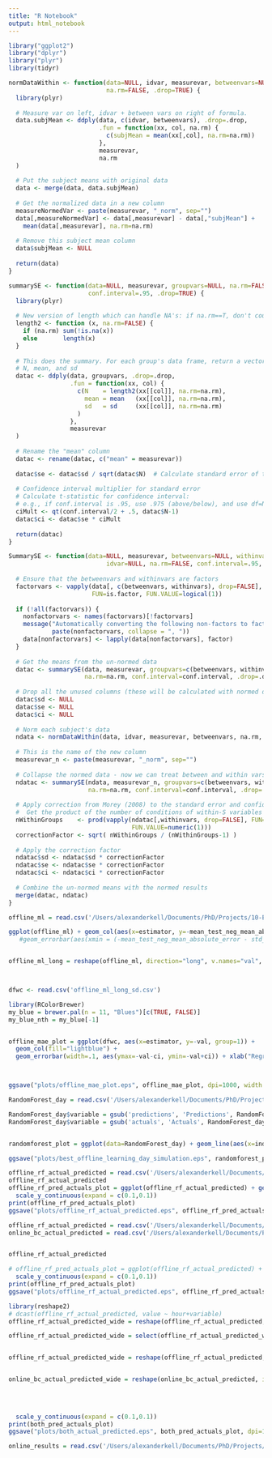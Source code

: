 ```yaml
---
title: "R Notebook"
output: html_notebook
---
```




```r
library("ggplot2")
library("dplyr")
library("plyr")
library(tidyr)
```


```r
normDataWithin <- function(data=NULL, idvar, measurevar, betweenvars=NULL,
                           na.rm=FALSE, .drop=TRUE) {
  library(plyr)
  
  # Measure var on left, idvar + between vars on right of formula.
  data.subjMean <- ddply(data, c(idvar, betweenvars), .drop=.drop,
                         .fun = function(xx, col, na.rm) {
                           c(subjMean = mean(xx[,col], na.rm=na.rm))
                         },
                         measurevar,
                         na.rm
  )
  
  # Put the subject means with original data
  data <- merge(data, data.subjMean)
  
  # Get the normalized data in a new column
  measureNormedVar <- paste(measurevar, "_norm", sep="")
  data[,measureNormedVar] <- data[,measurevar] - data[,"subjMean"] +
    mean(data[,measurevar], na.rm=na.rm)
  
  # Remove this subject mean column
  data$subjMean <- NULL
  
  return(data)
}

summarySE <- function(data=NULL, measurevar, groupvars=NULL, na.rm=FALSE,
                      conf.interval=.95, .drop=TRUE) {
  library(plyr)
  
  # New version of length which can handle NA's: if na.rm==T, don't count them
  length2 <- function (x, na.rm=FALSE) {
    if (na.rm) sum(!is.na(x))
    else       length(x)
  }
  
  # This does the summary. For each group's data frame, return a vector with
  # N, mean, and sd
  datac <- ddply(data, groupvars, .drop=.drop,
                 .fun = function(xx, col) {
                   c(N    = length2(xx[[col]], na.rm=na.rm),
                     mean = mean   (xx[[col]], na.rm=na.rm),
                     sd   = sd     (xx[[col]], na.rm=na.rm)
                   )
                 },
                 measurevar
  )
  
  # Rename the "mean" column    
  datac <- rename(datac, c("mean" = measurevar))
  
  datac$se <- datac$sd / sqrt(datac$N)  # Calculate standard error of the mean
  
  # Confidence interval multiplier for standard error
  # Calculate t-statistic for confidence interval: 
  # e.g., if conf.interval is .95, use .975 (above/below), and use df=N-1
  ciMult <- qt(conf.interval/2 + .5, datac$N-1)
  datac$ci <- datac$se * ciMult
  
  return(datac)
}

SummarySE <- function(data=NULL, measurevar, betweenvars=NULL, withinvars=NULL,
                           idvar=NULL, na.rm=FALSE, conf.interval=.95, .drop=TRUE) {
  
  # Ensure that the betweenvars and withinvars are factors
  factorvars <- vapply(data[, c(betweenvars, withinvars), drop=FALSE],
                       FUN=is.factor, FUN.VALUE=logical(1))
  
  if (!all(factorvars)) {
    nonfactorvars <- names(factorvars)[!factorvars]
    message("Automatically converting the following non-factors to factors: ",
            paste(nonfactorvars, collapse = ", "))
    data[nonfactorvars] <- lapply(data[nonfactorvars], factor)
  }
  
  # Get the means from the un-normed data
  datac <- summarySE(data, measurevar, groupvars=c(betweenvars, withinvars),
                     na.rm=na.rm, conf.interval=conf.interval, .drop=.drop)
  
  # Drop all the unused columns (these will be calculated with normed data)
  datac$sd <- NULL
  datac$se <- NULL
  datac$ci <- NULL
  
  # Norm each subject's data
  ndata <- normDataWithin(data, idvar, measurevar, betweenvars, na.rm, .drop=.drop)
  
  # This is the name of the new column
  measurevar_n <- paste(measurevar, "_norm", sep="")
  
  # Collapse the normed data - now we can treat between and within vars the same
  ndatac <- summarySE(ndata, measurevar_n, groupvars=c(betweenvars, withinvars),
                      na.rm=na.rm, conf.interval=conf.interval, .drop=.drop)
  
  # Apply correction from Morey (2008) to the standard error and confidence interval
  #  Get the product of the number of conditions of within-S variables
  nWithinGroups    <- prod(vapply(ndatac[,withinvars, drop=FALSE], FUN=nlevels,
                                  FUN.VALUE=numeric(1)))
  correctionFactor <- sqrt( nWithinGroups / (nWithinGroups-1) )
  
  # Apply the correction factor
  ndatac$sd <- ndatac$sd * correctionFactor
  ndatac$se <- ndatac$se * correctionFactor
  ndatac$ci <- ndatac$ci * correctionFactor
  
  # Combine the un-normed means with the normed results
  merge(datac, ndatac)
}
```



```r
offline_ml = read.csv('/Users/alexanderkell/Documents/PhD/Projects/10-ELECSIM/run/market_forecasting_comparison/data/results/results/demand_initial_exploration-2020-02-24 05:18:05.717624+00:00.csv')

ggplot(offline_ml) + geom_col(aes(x=estimator, y=-mean_test_neg_mean_absolute_error)) + xlab("Regressor Model") + ylab("Mean Absolute Error")  + coord_flip()
   #geom_errorbar(aes(xmin = (-mean_test_neg_mean_absolute_error - std_test_neg_mean_squared_error), xmax = (-mean_test_neg_mean_absolute_error + std_test_neg_mean_squared_error)))#+ coord_flip()  + theme(axis.text.x = element_text(angle = -90, hjust = 1))


offline_ml_long = reshape(offline_ml, direction="long", v.names="val", varying=list(c("split0_test_neg_mean_absolute_error","split1_test_neg_mean_absolute_error", 'split2_test_neg_mean_absolute_error', 'split3_test_neg_mean_absolute_error','split4_test_neg_mean_absolute_error')))



dfwc <- read.csv('offline_ml_long_sd.csv')

library(RColorBrewer)
my_blue = brewer.pal(n = 11, "Blues")[c(TRUE, FALSE)]
my_blue_nth = my_blue[-1]


offline_mae_plot = ggplot(dfwc, aes(x=estimator, y=-val, group=1)) +
  geom_col(fill="lightblue") +
  geom_errorbar(width=.1, aes(ymax=-val-ci, ymin=-val+ci)) + xlab("Regressor Model") + ylab("Mean Absolute Error")  + coord_flip() + theme_classic() + scale_colour_manual(values=my_blue_nth)+ theme(text = element_text(size=25), plot.margin=grid::unit(c(0,0,0,0), "mm"))



ggsave("plots/offline_mae_plot.eps", offline_mae_plot, dpi=1000, width = 30, height = 20, units = "cm")

```



```r
RandomForest_day = read.csv('/Users/alexanderkell/Documents/PhD/Projects/10-ELECSIM/run/market_forecasting_comparison/data/results/results/RandomForestRegressor_actual_vs_predicted.csv')

RandomForest_day$variable = gsub('predictions', 'Predictions', RandomForest_day$variable)
RandomForest_day$variable = gsub('actuals', 'Actuals', RandomForest_day$variable)


randomforest_plot = ggplot(data=RandomForest_day) + geom_line(aes(x=index, y=value, colour=variable),size=3) + xlab("Hour of Day") + ylab("Demand (MW)")+ theme_classic() + theme(text = element_text(size=40), plot.margin=grid::unit(c(0,0,0,0), "mm"))

ggsave("plots/best_offline_learning_day_simulation.eps", randomforest_plot, dpi=1000, width = 30, height = 20, units = "cm")

```


```r
offline_rf_actual_predicted = read.csv('/Users/alexanderkell/Documents/PhD/Projects/10-ELECSIM/run/market_forecasting_comparison/data/results/results/RandomForestRegressor_actual_vs_predicted.csv')
offline_rf_actual_predicted
offline_rf_pred_actuals_plot = ggplot(offline_rf_actual_predicted) + geom_line(aes(x=hour, colour=variable, y=value), size=2) + theme_classic() + coord_cartesian(clip = 'off') + theme(text = element_text(size=40), legend.position = "bottom", plot.margin=grid::unit(c(0,0,0,0), "mm")) + ylab("Demand (MW)") + xlab("Hour of Week") +
  scale_y_continuous(expand = c(0.1,0.1))
print(offline_rf_pred_actuals_plot)
ggsave("plots/offline_rf_actual_predicted.eps", offline_rf_pred_actuals_plot, dpi=1000, width = 40, height = 20, units = "cm")
```

```r
offline_rf_actual_predicted = read.csv('/Users/alexanderkell/Documents/PhD/Projects/10-ELECSIM/run/market_forecasting_comparison/data/results/results/RandomForestRegressor_actual_vs_predicted.csv')
online_bc_actual_predicted = read.csv('/Users/alexanderkell/Documents/PhD/Projects/10-ELECSIM/run/market_forecasting_comparison/data/results/results/boxcoxonline_actual_vs_predicted.csv')


offline_rf_actual_predicted

# offline_rf_pred_actuals_plot = ggplot(offline_rf_actual_predicted) + geom_line(aes(x=hour, colour=variable, y=value))+ geom_line(data=online_bc_actual_predicted, aes(x=hour, colour=variable, y=value), color="blue") + theme_classic() + coord_cartesian(clip = 'off') + theme(text = element_text(size=40), legend.position = "bottom", plot.margin=grid::unit(c(0,0,0,0), "mm")) + ylab("Demand (MW)") + xlab("Hour of Week") +
  scale_y_continuous(expand = c(0.1,0.1))
print(offline_rf_pred_actuals_plot)
ggsave("plots/offline_rf_actual_predicted.eps", offline_rf_pred_actuals_plot, dpi=1000, width = 40, height = 20, units = "cm")

library(reshape2)
# dcast(offline_rf_actual_predicted, value ~ hour+variable)
offline_rf_actual_predicted_wide = reshape(offline_rf_actual_predicted, idvar = "hour", timevar = "variable", direction = "wide")

offline_rf_actual_predicted_wide = select(offline_rf_actual_predicted_wide, -X.predictions, -X.actuals)


offline_rf_actual_predicted_wide = reshape(offline_rf_actual_predicted, idvar = "hour", timevar = "variable", direction = "wide") %>% select(-X.predictions, -X.actuals) %>% rename(c("value.actuals"="Actuals", 'value.predictions'="Random Forest"))


online_bc_actual_predicted_wide = reshape(online_bc_actual_predicted, idvar = "hour", timevar = "variable", direction = "wide") %>% select(-X.predictions, -X.actuals) %>% rename(c("value.actuals"="Actuals", 'value.predictions'="BoxCox Predictions"))
                                                                                                                                                                                  
                                                                                                                            both_long = cbind(online_bc_actual_predicted_wide, select(offline_rf_actual_predicted_wide, `Random Forest`)) %>% melt(id.vars='hour', measure.vars=c('Actuals', 'BoxCox Predictions', 'Random Forest'))

                                                                                                                            both_pred_actuals_plot = ggplot(both_long) + geom_line(aes(x=hour, colour=variable, y=value), size=1.5) + theme_classic() + coord_cartesian(clip = 'off') + theme(text = element_text(size=40), legend.position = "right", plot.margin=grid::unit(c(0,0,0,0), "mm")) + ylab("Demand (MW)") + xlab("Hour of Week") +
  scale_y_continuous(expand = c(0.1,0.1))
print(both_pred_actuals_plot)
ggsave("plots/both_actual_predicted.eps", both_pred_actuals_plot, dpi=1000, width = 40, height = 20, units = "cm")
```



```r
online_results = read.csv('/Users/alexanderkell/Documents/PhD/Projects/10-ELECSIM/run/market_forecasting_comparison/data/results/online_learning/all_mean_results.csv')


```


